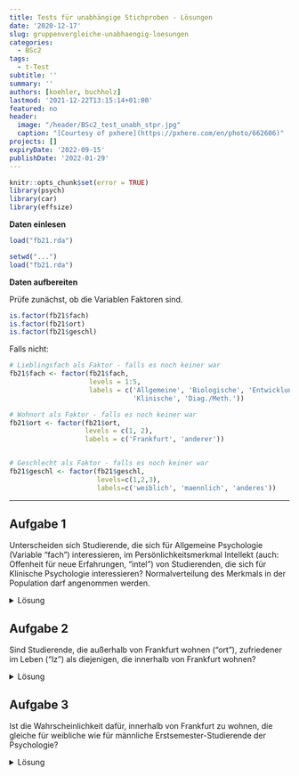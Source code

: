 ```yaml
---
title: Tests für unabhängige Stichproben - Lösungen
date: '2020-12-17'
slug: gruppenvergleiche-unabhaengig-loesungen
categories:
  - BSc2
tags:
  - t-Test
subtitle: ''
summary: ''
authors: [koehler, buchholz]
lastmod: '2021-12-22T13:15:14+01:00'
featured: no
header:
  image: "/header/BSc2_test_unabh_stpr.jpg"
  caption: "[Courtesy of pxhere](https://pxhere.com/en/photo/662606)"
projects: []
expiryDate: '2022-09-15'
publishDate: '2022-01-29'
---
```


```r
knitr::opts_chunk$set(error = TRUE)
library(psych)
library(car)
library(effsize)
```

**Daten einlesen**

```r
load("fb21.rda")
```

```r
setwd("...")  
load("fb21.rda")
```

**Daten aufbereiten**

Prüfe zunächst, ob die Variablen Faktoren sind.

```r
is.factor(fb21$fach)
is.factor(fb21$ort)
is.factor(fb21$geschl)
```

Falls nicht:

```r
# Lieblingsfach als Faktor - falls es noch keiner war
fb21$fach <- factor(fb21$fach, 
                    levels = 1:5,
                    labels = c('Allgemeine', 'Biologische', 'Entwicklung',
                               'Klinische', 'Diag./Meth.'))

# Wohnort als Faktor - falls es noch keiner war
fb21$ort <- factor(fb21$ort, 
                   levels = c(1, 2),
                   labels = c('Frankfurt', 'anderer'))


# Geschlecht als Faktor - falls es noch keiner war
fb21$geschl <- factor(fb21$geschl, 
                      levels=c(1,2,3), 
                      labels=c('weiblich', 'maennlich', 'anderes'))
```

***

## Aufgabe 1
Unterscheiden sich Studierende, die sich für Allgemeine Psychologie (Variable "fach") interessieren, im Persönlichkeitsmerkmal Intellekt (auch: Offenheit für neue Erfahrungen, "intel") von Studierenden, die sich für Klinische Psychologie interessieren? Normalverteilung des Merkmals in der Population darf angenommen werden. 

<details><summary>Lösung</summary>
**Deskriptivstatistische Beantwortung der Fragestellung: grafisch**
```r
data1 <- fb21[ (which(fb21$fach=="Allgemeine"|fb21$fach=="Klinische")), ]
data1$fach <- droplevels(data1$fach)
boxplot(data1$intel ~ data1$fach,
        xlab="Interessenfach", ylab="Intellekt", 
        las=1, cex.lab=1.5, 
        main="Interessenfach und Intellekt")
```

**Deskriptivstatistische Beantwortung der Fragestellung: statistisch**

```r
# Überblick

library(psych)
describeBy(data1$intel, data1$fach)

# Berechnung der empirischen Standardabweichung

intel.A <- data1$intel[(data1$fach=="Allgemeine")]
sigma.A <- sd(intel.A)
n.A <- length(intel.A[!is.na(intel.A)])
sd.A <- sigma.A * sqrt((n.A-1) / n.A)
sd.A 

intel.B <- data1$intel[(data1$fach=="Klinische")]
sigma.B <- sd(intel.B)
n.B <- length(intel.B[!is.na(intel.B)])
sd.B <- sigma.B * sqrt((n.B-1) / n.B)
sd.B
```

Mittelwert der Allgemeinen Psychologen (_M_ = `r round(mean(intel.A), 2)`, _SD_ = `r round(sd.A, 2)`) unterscheidet sich deskriptivstatistisch vom Mittelwert der Klinischen (_M_ = `r round(mean(intel.B), 2)`, _SD_ = `r round(sd.B, 2)`).


**Voraussetzungsprüfung: Normalverteilung**

```r
par(mfrow=c(1,2))
intel.A <- data1[which(data1$fach=="Allgemeine"), "intel"]
hist(intel.A, xlim=c(1,6), main="Intellekt (Allgemeine Psy.)", xlab="", ylab="", las=1, prob=T)
curve(dnorm(x, mean=mean(intel.A, na.rm=T), sd=sd(intel.A, na.rm=T)), col="blue", lwd=2, add=T)
qqnorm(intel.A)
qqline(intel.A, col="blue")
```

$\rightarrow$ Entscheidung: Normalverteilung wird für Gruppe 1 (Allgemeine Psycholgie) angenommen  

```r
par(mfrow=c(1,2))
intel.B <- data1[which(data1$fach=="Klinische"), "intel"]
hist(intel.B, xlim=c(1,6), main="Intellekt (Klinische Psy.)", xlab="", ylab="", las=1, prob=T)
curve(dnorm(x, mean=mean(intel.B, na.rm=T), sd=sd(intel.B, na.rm=T)), col="blue", lwd=2, add=T)
qqnorm(intel.B)
qqline(intel.B, col="blue")
```

$\rightarrow$ Entscheidung: Normalverteilung wird für Gruppe 2 (Klinische Psycholgie) angenommen 

**Hypothesen**

* Art des Effekts: Unterschiedshypothese  
* Richtung des Effekts: Ungerichtet $\rightarrow$ ungerichtete Hypothesen  
* Größe des Effekts: Unspezifisch  

Hypthesenpaar (statistisch):  

* $H_0$: $\mu_\text{Allgemeine} =   \mu_\text{Klinische}$
* $H_1$: $\mu_\text{Allgemeine} \ne \mu_\text{Klinische}$

**Spezifikation des Signifikanzniveaus** 

$\alpha = .05$

**Voraussetzungsprüfung: Varianzhomogenität**

```r
library(car)
leveneTest(data1$intel ~ data1$fach)
```
```r
levene <- leveneTest(data1$intel ~ data1$fach)
f <- round(levene$`F value`[1], 2)
p <- round(levene$`Pr(>F)`[1], 3)
```

_F_(`r levene$Df[1]`, `r levene$Df[2]`) = `r f`, _p_ = `r p` $\rightarrow$ Das Ergebnis ist nicht signifikant, die $H_0$ wird beibehalten und Varianzhomogenität angenommen.

**Durchführung des _t_-Tests**

```r
t.test(data1$intel ~ data1$fach,           # abhängige Variable ~ unabhängige Variable
       paired = F,                   # Stichproben sind unabhängig 
       alternative = "two.sided",         # zweiseitige Testung
       var.equal = T,                # Varianzhomogenität ist gegeben (-> Levene-Test)
       conf.level = .95)             # alpha = .05 
```

```r
ttest <- t.test(data1$intel ~ data1$fach, paired = F, alternative = "two.sided", var.equal = T, conf.level = .95) 
```

**Formales Berichten des Ergebnisses**

Es wurde untersucht, ob sich Studierende, die sich für Allgemeine Psychologie interessieren, im Persönlichkeitsmerkmal 'Intellekt' (auch: Offenheit für neue Erfahrungen) von Studierenden, die sich für Klinische Psychologie interessieren, unterscheiden. Deskriptiv liegt ein solcher Unterschied vor: Die Mittelwerte betragen `r round(mean(intel.A), 2)` (Allgemeine, _SD_ = `r round(mean(sd.A), 2)`) und `r round(mean(intel.B), 2)` (Klinische, _SD_ = `r round(mean(sd.B), 2)`). Der entsprechende _t_-Test zeigt jedoch ein nicht signifikantes Ergebnis (_t_(_df_ = `r ttest$parameter`, zweis.) = `r round(ttest$statistic, 2)`, _p_ = `r round(ttest$p.value, 3)`). Die Nullhypothese konnte nicht verworfen werden und wird beibehalten. Die Studierenden sind im Persönlichkeitsmerkmal 'Intellekt' unabhängig davon, ob sie sich für Allgemeine Psychologie oder für Klinische Psychologie interessieren.

</details>

## Aufgabe 2
Sind Studierende, die außerhalb von Frankfurt wohnen ("ort"), zufriedener im Leben ("lz") als diejenigen, die innerhalb von Frankfurt wohnen?  

<details><summary>Lösung</summary>
**Deskriptivstatistische Beantwortung der Fragestellung: grafisch**

```r
boxplot(fb21$lz ~ fb21$ort,
        xlab="Wohnort", ylab="Lebenszufriedenheit", 
        las=1, cex.lab=1.5, 
        main="Wohnort und Lebenszufriedenheit")
```

**Deskriptivstatistische Beantwortung der Fragestellung: statistisch**

```r
library(psych)
describeBy(fb21$lz, fb21$ort)
summary(fb21[which(fb21$ort=="Frankfurt"), "lz"])
summary(fb21[which(fb21$ort=="anderer"), "lz"])
```

```r
deskr <- describeBy(fb21$lz, fb21$ort)
fra <- summary(fb21[which(fb21$ort=="Frankfurt"), "lz"])
and <- summary(fb21[which(fb21$ort=="anderer"), "lz"])
```

Mittelwert der Nicht-Frankfurter:innen ist deskriptiv höher als der der Frankfurter:innen.

**Voraussetzungsprüfung: Normalverteilung**

```r
par(mfrow=c(1,2))
lz.F <- fb21[which(fb21$ort=="Frankfurt"), "lz"]
hist(lz.F, xlim=c(1,9), ylim=c(0,.35), main="Lebenzufriedenheit\n(Frankfurter)", xlab="", ylab="", las=1, prob=T)
curve(dnorm(x, mean=mean(lz.F, na.rm=T), sd=sd(lz.F, na.rm=T)), col="red", lwd=2, add=T)
qqnorm(lz.F)
qqline(lz.F, col="red")
```

$\rightarrow$ Entscheidung: Normalverteilung wird angenommmen

```r
par(mfrow=c(1,2))
lz.a <- fb21[which(fb21$ort=="anderer"), "lz"]
hist(lz.a, xlim=c(1,9), main="Lebenszufriedenheit\n(Nicht-Frankfurter)", xlab="", ylab="", las=1, prob=T)
curve(dnorm(x, mean=mean(lz.a, na.rm=T), sd=sd(lz.a, na.rm=T)), col="red", lwd=2, add=T)
qqnorm(lz.a)
qqline(lz.a, col="red")
```

$\rightarrow$ Entscheidung: Normalverteilung wird nicht angenommmen 


**Hypothesen**

* Art des Effekts: Unterschiedshypothese  
* Richtung des Effekts: Gerichtet $\rightarrow$ gerichtete Hypothesen  
* Größe des Effekts: Unspezifisch  

Hypthesenpaar (statistisch):  

* $H_0$: $\eta_\text{Frankfurter} \ge \eta_\text{nicht-Frankfurter}$  
* $H_1$: $\eta_\text{Frankfurter} <   \eta_\text{nicht-Frankfurter}$

**Spezifikation des Signifikanzniveaus**

$\alpha = .05$

**Durchführung des Wilcoxon-Tests**

```r
wilcox.test(fb21$lz ~ fb21$ort,           # abhängige Variable ~ unabhängige Variable
       paired = F,                   # Stichproben sind unabhängig 
       alternative = "less",         # einseitige Testung: Gruppe1 (Frankfurter:innen) < Gruppe2 (Nicht-Frankfurter:innen) 
       conf.level = .95)             # alpha = .05 
```

```r
wilcox <- wilcox.test(fb21$lz ~ fb21$ort, paired = F, alternative = "less",  conf.level = .95)
```

**Formales Berichten des Ergebnisses** 

Es wurde untersucht, ob außerhalb von Frankfurt wohnende Studierende zufriedener im Leben sind als die in Frankfurt wohnenden. Deskriptiv  zeigt sich tatsächlich, dass die Nicht-Frankfurter:innen zufriedener sind (_Mdn_ = `r round(deskr$anderer$median, 1)`, _IQB_ = [`r round(and[2], 1)` ; `r round(and[5], 1)`]) als die Frankfurter:innen (_Mdn_ = `r round(deskr$Frankfurt$median, 1)`, _IQB_ = [`r round(fra[2], 1)` ; `r round(fra[5], 1)`]). entsprechende Wilcoxon-Test zeigt jedoch ein nicht signifikantes Ergebnis (_W_ = `round(wilcox$statistic, 1)`, _p_ = `r round(wilcox$p.value, 3)`). Die Nullhypothese konnte nicht verworfen werden und wird beibehalten. Die Studierenden sind gleich zufrieden, unabhängig von ihrem Wohnort.


</details>

## Aufgabe 3
Ist die Wahrscheinlichkeit dafür, innerhalb von Frankfurt zu wohnen, die gleiche für weibliche wie für männliche Erstsemester-Studierende der Psychologie?

<details><summary>Lösung</summary>
Beide Variablen sind nominalskaliert $\rightarrow \chi^2$-Test

**Voraussetzungen**  

1. Die einzelnen Beobachtungen sind voneinander unabhängig $\rightarrow$ ok
2. Jede Person lässt sich eindeutig einer Kategorie bzw. Merkmalskombination zuordnen $\rightarrow$ ok
3. Zellbesetzung für alle $n_{ij}$ > 5 $\rightarrow$ Prüfung anhand von Häufigkeitstabelle 

```r
fb21$geschlecht <- fb21$geschl
fb21$geschlecht[fb21$geschlecht=="anderes"] <- NA #Umkodieren von "anderes" in fehlenden Wert
fb21$geschlecht <- droplevels(fb21$geschlecht) #Level "anderes" wird eliminiert
tab <- table(fb21$geschlecht, fb21$ort)
tab
```

$\rightarrow n_{ij}$ > 5 in allen Zellen gegeben

**Hypothesen**

* Art des Effekts: Zusammenhangshypothese
* Richtung des Effekts: Ungerichtet
* Größe des Effekts: Unspezifisch

Hyothesenpaar (inhaltlich):  

* $H_0$: Weibliche und männliche Studierende der Psychologie wohnen mit gleicher Wahrscheinlichkeit innerhalb bzw. außerhalb von Frankfurt.  
* $H_1$: Weibliche und männliche Studierende der Psychologie unterscheiden sich in der Wahrscheinlichkeit, innerhalb bzw. außerhalb von Frankfurt zu wohnen.  

Hypothesenpaar (statistisch):  

* $H_0$: $\pi_{ij} =    \pi_{i\bullet} \cdot \pi_{\bullet j}$  
* $H_1$: $\pi_{ij} \neq \pi_{i\bullet} \cdot \pi_{\bullet j}$ 

**Durchführung des $\chi^2$-Test in R**

```r
chisq.test(tab, correct=FALSE)
```

```r
chi2 <- chisq.test(tab, correct=FALSE)
```

$\chi^2$ = `r round(chi2$statistic, 3)`, df = `r chi2$parameter`, p = `r round(chi2$p.value, 3)` $\rightarrow H_0$

**Effektstärke Phi ($\phi$)**

```r
library(psych)
phi(tab)
```

**Ergebnisinterpretation**

Es wurde untersucht, ob sich männliche und weibliche Studierende in ihrem Wohnort (Frankfurt vs. außerhalb) unterscheiden. Zur Beantwortung der Fragestellung wurde ein Vierfelder-Chi-Quadrat-Test für unabhängige Stichproben berechnet. Der Zusammenhang zwischen Wohnort und Geschlecht ist nicht signifikant ($\chi^2$(`r chi2$parameter`) = `r round(chi2$statistic, 3)`, _p_ = `r round(chi2$p.value, 3)`), somit wird die Nullhypothese beibehalten. Der Effekt ist von vernachlässigbarer Stärke ($\phi$ = `r phi(tab)`). Männliche und weibliche Studierende wohnen also mit gleicher Wahrscheinlichkeit in Frankfurt bzw. außerhalb von Frankfurt.

</details>


